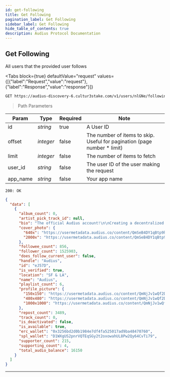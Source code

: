 ```yaml
---
id: get-following
title: Get Following
pagination_label: Get Following
sidebar_label: Get Following
hide_table_of_contents: true
description: Audius Protocol Documentation
---
```



## Get Following

All users that the provided user follows

<Tabs
  block={true}
  defaultValue="request"
  values={[{"label":"Request","value":"request"},{"label":"Response","value":"response"}]}
>
<TabItem value="request">

```bash
GET https://audius-discovery-6.cultur3stake.com/v1/users/nlGNe/following?app_name=EXAMPLEAPP HTTP/1.1
```

> Path Parameters

| Param    | Type      | Required | Note                                                                      |
| -------- | --------- | -------- | ------------------------------------------------------------------------- |
| id       | _string_  | true     | A User ID                                                                 |
| offset   | _integer_ | false    | The number of items to skip. Useful for pagination (page number \* limit) |
| limit    | _integer_ | false    | The number of items to fetch                                              |
| user_id  | _string_  | false    | The user ID of the user making the request                                |
| app_name | _string_  | false    | Your app name                                                             |

</TabItem>
<TabItem value="response">

`200: OK`

```json
{
  "data": [
    {
      "album_count": 0,
      "artist_pick_track_id": null,
      "bio": "The official Audius account!\n\nCreating a decentralized and open-source streaming music platform controlled by artists, fans, & developers.\n\nhttps://discord.gg/audius\nhttps://t.me/audius",
      "cover_photo": {
        "640x": "https://usermetadata.audius.co/content/QmSeB4DY1qBtp9hbnmMwnkGepRY6tRrNQcgZU2oNk4SK1q/640x.jpg",
        "2000x": "https://usermetadata.audius.co/content/QmSeB4DY1qBtp9hbnmMwnkGepRY6tRrNQcgZU2oNk4SK1q/2000x.jpg"
      },
      "followee_count": 856,
      "follower_count": 1525903,
      "does_follow_current_user": false,
      "handle": "Audius",
      "id": "eJ57D",
      "is_verified": true,
      "location": "SF & LA",
      "name": "Audius",
      "playlist_count": 6,
      "profile_picture": {
        "150x150": "https://usermetadata.audius.co/content/QmNjJv1wQf2DJq3GNXjXzSL8UXFUGXfchg4NhL7UpbnF1f/150x150.jpg",
        "480x480": "https://usermetadata.audius.co/content/QmNjJv1wQf2DJq3GNXjXzSL8UXFUGXfchg4NhL7UpbnF1f/480x480.jpg",
        "1000x1000": "https://usermetadata.audius.co/content/QmNjJv1wQf2DJq3GNXjXzSL8UXFUGXfchg4NhL7UpbnF1f/1000x1000.jpg"
      },
      "repost_count": 3489,
      "track_count": 0,
      "is_deactivated": false,
      "is_available": true,
      "erc_wallet": "0x3256bd2d0b1984e7df4fa525017ad9ba48470760",
      "spl_wallet": "D1WXgUS2pnrVQTEqSGy2t2oxowahUL8Pw2Qy64CvTi79",
      "supporter_count": 215,
      "supporting_count": 4,
      "total_audio_balance": 16150
    }
  ]
}
```

</TabItem>
</Tabs>

---

